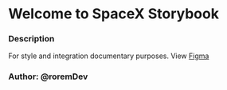 
<Meta title="Introduction" />

# Welcome to SpaceX Storybook

### Description

For style and integration documentary purposes. View [Figma](https://www.figma.com/file/KaoUgEwCM8WGF7TkD6Tv3X/Apps?node-id=17%3A83)

### Author: @roremDev
